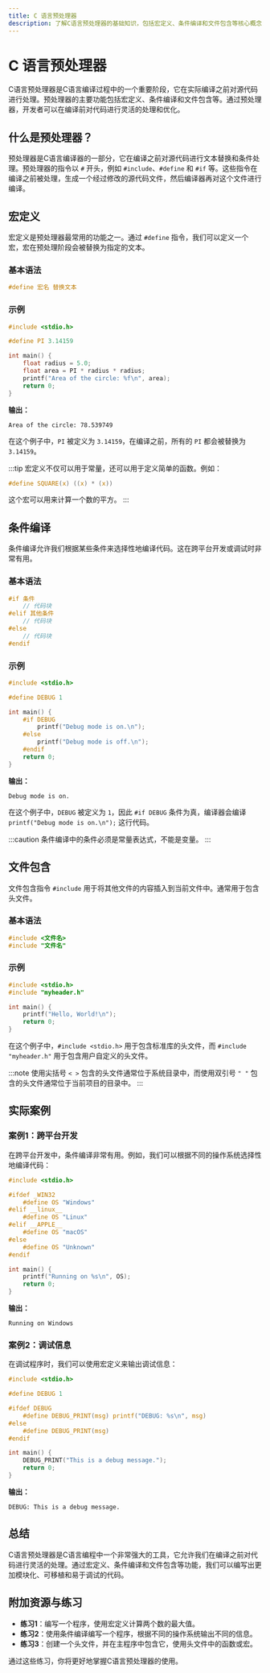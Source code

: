 ```yaml
---
title: C 语言预处理器
description: 了解C语言预处理器的基础知识，包括宏定义、条件编译和文件包含等核心概念，并通过实际案例掌握其应用。
---
```


# C 语言预处理器

C语言预处理器是C语言编译过程中的一个重要阶段，它在实际编译之前对源代码进行处理。预处理器的主要功能包括宏定义、条件编译和文件包含等。通过预处理器，开发者可以在编译前对代码进行灵活的处理和优化。

## 什么是预处理器？

预处理器是C语言编译器的一部分，它在编译之前对源代码进行文本替换和条件处理。预处理器的指令以 `#` 开头，例如 `#include`、`#define` 和 `#if` 等。这些指令在编译之前被处理，生成一个经过修改的源代码文件，然后编译器再对这个文件进行编译。

## 宏定义

宏定义是预处理器最常用的功能之一。通过 `#define` 指令，我们可以定义一个宏，宏在预处理阶段会被替换为指定的文本。

### 基本语法

```c
#define 宏名 替换文本
```

### 示例

```c
#include <stdio.h>

#define PI 3.14159

int main() {
    float radius = 5.0;
    float area = PI * radius * radius;
    printf("Area of the circle: %f\n", area);
    return 0;
}
```

**输出：**

```
Area of the circle: 78.539749
```

在这个例子中，`PI` 被定义为 `3.14159`，在编译之前，所有的 `PI` 都会被替换为 `3.14159`。

:::tip
宏定义不仅可以用于常量，还可以用于定义简单的函数。例如：

```c
#define SQUARE(x) ((x) * (x))
```

这个宏可以用来计算一个数的平方。
:::

## 条件编译

条件编译允许我们根据某些条件来选择性地编译代码。这在跨平台开发或调试时非常有用。

### 基本语法

```c
#if 条件
    // 代码块
#elif 其他条件
    // 代码块
#else
    // 代码块
#endif
```

### 示例

```c
#include <stdio.h>

#define DEBUG 1

int main() {
    #if DEBUG
        printf("Debug mode is on.\n");
    #else
        printf("Debug mode is off.\n");
    #endif
    return 0;
}
```

**输出：**

```
Debug mode is on.
```

在这个例子中，`DEBUG` 被定义为 `1`，因此 `#if DEBUG` 条件为真，编译器会编译 `printf("Debug mode is on.\n");` 这行代码。

:::caution
条件编译中的条件必须是常量表达式，不能是变量。
:::

## 文件包含

文件包含指令 `#include` 用于将其他文件的内容插入到当前文件中。通常用于包含头文件。

### 基本语法

```c
#include <文件名>
#include "文件名"
```

### 示例

```c
#include <stdio.h>
#include "myheader.h"

int main() {
    printf("Hello, World!\n");
    return 0;
}
```

在这个例子中，`#include <stdio.h>` 用于包含标准库的头文件，而 `#include "myheader.h"` 用于包含用户自定义的头文件。

:::note
使用尖括号 `< >` 包含的头文件通常位于系统目录中，而使用双引号 `" "` 包含的头文件通常位于当前项目的目录中。
:::

## 实际案例

### 案例1：跨平台开发

在跨平台开发中，条件编译非常有用。例如，我们可以根据不同的操作系统选择性地编译代码：

```c
#include <stdio.h>

#ifdef _WIN32
    #define OS "Windows"
#elif __linux__
    #define OS "Linux"
#elif __APPLE__
    #define OS "macOS"
#else
    #define OS "Unknown"
#endif

int main() {
    printf("Running on %s\n", OS);
    return 0;
}
```

**输出：**

```
Running on Windows
```

### 案例2：调试信息

在调试程序时，我们可以使用宏定义来输出调试信息：

```c
#include <stdio.h>

#define DEBUG 1

#ifdef DEBUG
    #define DEBUG_PRINT(msg) printf("DEBUG: %s\n", msg)
#else
    #define DEBUG_PRINT(msg)
#endif

int main() {
    DEBUG_PRINT("This is a debug message.");
    return 0;
}
```

**输出：**

```
DEBUG: This is a debug message.
```

## 总结

C语言预处理器是C语言编程中一个非常强大的工具，它允许我们在编译之前对代码进行灵活的处理。通过宏定义、条件编译和文件包含等功能，我们可以编写出更加模块化、可移植和易于调试的代码。

## 附加资源与练习

- **练习1**：编写一个程序，使用宏定义计算两个数的最大值。
- **练习2**：使用条件编译编写一个程序，根据不同的操作系统输出不同的信息。
- **练习3**：创建一个头文件，并在主程序中包含它，使用头文件中的函数或宏。

通过这些练习，你将更好地掌握C语言预处理器的使用。